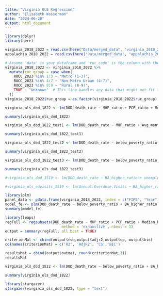 ```yaml
---
title: "Virginia OLS Regression"
author: "Elisabeth Wasserman"
date: "2024-06-20"
output: html_document
---
```

```r
library(dplyr)
library(here)
```


```r
virginia_2018_2022 = read.csv(here("Data/merged_data", "virginia_2018_2022.csv"), sep = ",", header = TRUE)
appalachia_2018_2022 = read.csv(here("Data/merged_data", "appalachia_2018_2022.csv"), sep = ",", header = TRUE)
```

```r
# Assume 'data' is your dataframe and 'ruc_code' is the column with the Rural-Urban Continuum Codes
virginia_2018_2022 <- virginia_2018_2022 %>%
  mutate(ruc_group = case_when(
    RUCC_2023 %in% 1:3 ~ "Metro (1-3)",
    RUCC_2023 %in% 4:7 ~ "Non-Metro Urban (4-7)",
    RUCC_2023 %in% 8:9 ~ "Rural (8-9)",
    TRUE ~ "Unknown"  # This line handles any data that might not fit the defined categories
  ))
virginia_2018_2022$ruc_group = as.factor(virginia_2018_2022$ruc_group)
```

```r
virginia_ols_dod_1822 <- lm(DOD_death_rate ~ MHP_ratio + PCP_ratio + Median_household_income + Avg_mentally_unhealthy_days + Excessive_drinking + Teen_birth_rate + Poor_fair_health + Adult_smoking + Children_in_poverty + Severe_housing_problems + total_DSW + BA_higher_ratio + below_poverty_ratio + unemployed_pop_pe, data = virginia_2018_2022)

summary(virginia_ols_dod_1822)

virginia_ols_dod_1822_test1 <- lm(DOD_death_rate ~ MHP_ratio + Avg_mentally_unhealthy_days+ Teen_birth_rate + total_DSW + BA_higher_ratio + unemployed_pop_pe+ ruc_group + as.factor(Year), data = virginia_2018_2022)

summary(virginia_ols_dod_1822_test1)

virginia_ols_dod_1822_test2 <- lm(DOD_death_rate ~ below_poverty_ratio + BA_higher_ratio + unemployed_pop_pe+ ruc_group + as.factor(Year), data = virginia_2018_2022)

summary(virginia_ols_dod_1822_test2)

virginia_ols_dod_1822_test3 <- lm(DOD_death_rate ~ below_poverty_ratio + BA_higher_ratio + unemployed_pop_pe + total_DSW + Teen_birth_rate + ruc_group + as.factor(Year) , data = virginia_2018_2022)

summary(virginia_ols_dod_1822_test3)

#virginia_ols_dod_1519 <- lm(DOD_death_rate ~ BA_higher_ratio + unemployed_pop_pe + Median_household_income, data = virginia_2015_2019)

#virginia_ols_edvisits_1519 <- lm(Annual.Overdose.Visits ~ BA_higher_ratio + unemployed_pop_pe + Median_household_income, data = virginia_2015_2019)
```

```r
library(plm)
panel_data <- pdata.frame(virginia_2018_2022, index = c("FIPS", "Year"))
model_fe <- plm(DOD_death_rate ~ below_poverty_ratio + BA_higher_ratio + unemployed_pop_pe + total_DSW + Teen_birth_rate, data = panel_data, model = "within")
summary(model_fe)
```


```r
library(leaps)
regFull <- regsubsets(DOD_death_rate ~ MHP_ratio + PCP_ratio + Median_household_income + Avg_mentally_unhealthy_days + Excessive_drinking + Teen_birth_rate + Poor_fair_health + Adult_smoking + Children_in_poverty + Severe_housing_problems + total_DSW + BA_higher_ratio + below_poverty_ratio + unemployed_pop_pe, data = virginia_2018_2022, 
                          method = 'exhaustive', nbest = 1)
output = summary(regFull, all.best = TRUE)

criterionMat <- cbind(output$rsq,output$adjr2,output$cp, output$bic)
colnames(criterionMat) = c('R2', 'AdjR2', 'Cp','BIC')

resultsMat = cbind(output$outmat, round(criterionMat,3))
resultsMat
```

```r
virginia_ols_dod_1822 <- lm(DOD_death_rate ~ below_poverty_ratio + BA_higher_ratio + unemployed_pop_pe+ ruc_group + as.factor(Year), data = virginia_2018_2022)

summary(virginia_ols_dod_1822)

library(stargazer)
stargazer(virginia_ols_dod_1822, type = "text")
```

